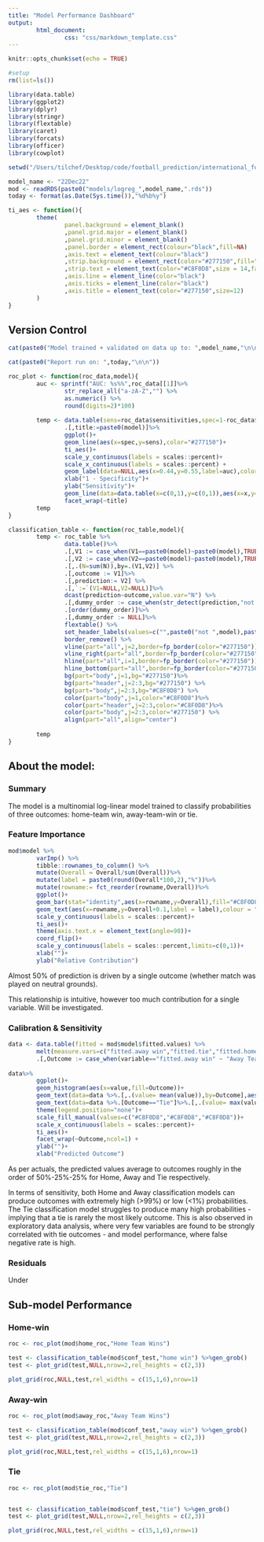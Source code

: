 ```yaml
---
title: "Model Performance Dashboard"
output: 
        html_document:
                css: "css/markdown_template.css"
---
```


```r
knitr::opts_chunk$set(echo = TRUE)
```


```r
#setup
rm(list=ls())

library(data.table)
library(ggplot2)
library(dplyr)
library(stringr)
library(flextable)
library(caret)
library(forcats)
library(officer)
library(cowplot)

setwd("/Users/tilchef/Desktop/code/football_prediction/international_football_prediction_model")

model_name <- "22Dec22"
mod <- readRDS(paste0("models/logreg_",model_name,".rds"))
today <- format(as.Date(Sys.time()),"%d%b%y")

ti_aes <- function(){
        theme(
                panel.background = element_blank()
                ,panel.grid.major = element_blank()
                ,panel.grid.minor = element_blank()
                ,panel.border = element_rect(colour="black",fill=NA)
                ,axis.text = element_text(colour="black")
                ,strip.background = element_rect(color="#277150",fill="#277150")
                ,strip.text = element_text(color="#C8F0D8",size = 14,face="bold")
                ,axis.line = element_line(color="black")
                ,axis.ticks = element_line(color="black")
                ,axis.title = element_text(color="#277150",size=12)
        )
}
```



## Version Control

```r
cat(paste0("Model trained + validated on data up to: ",model_name,"\n\n\n"))

cat(paste0("Report run on: ",today,"\n\n"))
```

```r
roc_plot <- function(roc_data,model){
        auc <- sprintf("AUC: %s%%",roc_data[[1]]%>%
                str_replace_all("a-zA-Z","") %>% 
                as.numeric() %>%
                round(digits=2)*100) 
        
        temp <- data.table(sens=roc_data$sensitivities,spec=1-roc_data$specificities)%>%
                .[,title:=paste0(model)]%>%
                ggplot()+
                geom_line(aes(x=spec,y=sens),color="#277150")+
                ti_aes()+
                scale_y_continuous(labels = scales::percent)+
                scale_x_continuous(labels = scales::percent) +
                geom_label(data=NULL,aes(x=0.44,y=0.55,label=auc),color="#277150")+
                xlab("1 - Specificity")+
                ylab("Sensitivity")+
                geom_line(data=data.table(x=c(0,1),y=c(0,1)),aes(x=x,y=y),color="#4C4C4C",linetype=2)+
                facet_wrap(~title)
        temp
}

classification_table <- function(roc_table,model){
        temp <- roc_table %>%
                data.table()%>%
                .[,V1 := case_when(V1==paste0(model)~paste0(model),TRUE~paste0("not ",model))]%>%
                .[,V2 := case_when(V2==paste0(model)~paste0(model),TRUE~paste0("not ",model))] %>%
                .[,.(N=sum(N)),by=.(V1,V2)] %>%
                .[,outcome := V1]%>%
                .[,prediction:= V2] %>%
                .[,`:=`(V1=NULL,V2=NULL)]%>%
                dcast(prediction~outcome,value.var="N") %>%
                .[,dummy_order := case_when(str_detect(prediction,"not ")~1,TRUE~2)]%>%
                .[order(dummy_order)]%>%
                .[,dummy_order := NULL]%>%
                flextable() %>%
                set_header_labels(values=c("",paste0("not ",model),paste0(model))) %>%
                border_remove() %>%
                vline(part="all",j=2,border=fp_border(color="#277150"))%>%
                vline_right(part="all",border=fp_border(color="#277150"))%>%
                hline(part="all",i=1,border=fp_border(color="#277150"))%>%
                hline_bottom(part="all",border=fp_border(color="#277150"))%>%
                bg(part="body",j=1,bg="#277150")%>%
                bg(part="header",j=2:3,bg="#277150") %>%
                bg(part="body",j=2:3,bg="#C8F0D8") %>%
                color(part="body",j=1,color="#C8F0D8")%>%
                color(part="header",j=2:3,color="#C8F0D8")%>%
                color(part="body",j=2:3,color="#277150") %>%
                align(part="all",align="center")
        
        temp
}

```

## About the model:

### Summary

The model is a multinomial log-linear model trained to classify probabilities of three outcomes: home-team win, away-team-win or tie.



### Feature Importance

```r
mod$model %>% 
        varImp() %>% 
        tibble::rownames_to_column() %>%
        mutate(Overall = Overall/sum(Overall))%>%
        mutate(label = paste0(round(Overall*100,2),"%"))%>%
        mutate(rowname:= fct_reorder(rowname,Overall))%>%
        ggplot()+
        geom_bar(stat="identity",aes(x=rowname,y=Overall),fill="#C8F0D8")+
        geom_text(aes(x=rowname,y=Overall+0.1,label = label),colour = "#277150")+
        scale_y_continuous(labels = scales::percent)+
        ti_aes()+
        theme(axis.text.x = element_text(angle=90))+
        coord_flip()+
        scale_y_continuous(labels = scales::percent,limits=c(0,1))+
        xlab("")+
        ylab("Relative Contribution")
```

Almost 50% of prediction is driven by a single outcome (whether match was played on neutral grounds).

This relationship is intuitive, however too much contribution for a single variable. Will be investigated.

### Calibration & Sensitivity

```r
data <- data.table(fitted = mod$model$fitted.values) %>% 
        melt(measure.vars=c("fitted.away win","fitted.tie","fitted.home win"))%>%
        .[,Outcome := case_when(variable=="fitted.away win" ~ "Away Team Wins",variable == "fitted.tie" ~ "Tie",TRUE ~ "Home Team Wins")]
        
data%>%
        ggplot()+
        geom_histogram(aes(x=value,fill=Outcome))+
        geom_text(data=data %>%.[,.(value= mean(value)),by=Outcome],aes(x=value,y=750,label=sprintf("Mean:\n%.2f%%",value*100)),color="#277150")+
        geom_text(data=data %>%.[Outcome=="Tie"]%>%.[,.(value= max(value)),by=Outcome],aes(x=value,y=750,label=sprintf("Max:\n%.2f%%",value*100)),color="#E15634")+
        theme(legend.position="none")+
        scale_fill_manual(values=c("#C8F0D8","#C8F0D8","#C8F0D8"))+
        scale_x_continuous(labels = scales::percent)+
        ti_aes()+
        facet_wrap(~Outcome,ncol=1) +
        ylab("")+
        xlab("Predicted Outcome")

```

As per actuals, the predicted values average to outcomes roughly in the order of 50%-25%-25% for Home, Away and Tie respectively.

In terms of sensitivity, both Home and Away classification models can produce outcomes with extremely high (>99%) or low (<1%) probabilities. The Tie classification model struggles to produce many high probabilities - implying that a tie is rarely the most likely outcome. 
This is also observed in exploratory data analysis, where very few variables are found to be strongly correlated with tie outcomes - and model performance, where false negative rate is high.

### Residuals

Under

## Sub-model Performance  {.tabset .tabset-pills}

### Home-win

```r
roc <- roc_plot(mod$home_roc,"Home Team Wins")

test <- classification_table(mod$conf_test,"home win") %>%gen_grob() 
test <- plot_grid(test,NULL,nrow=2,rel_heights = c(2,3))

plot_grid(roc,NULL,test,rel_widths = c(15,1,6),nrow=1)
```

### Away-win

```r
roc <- roc_plot(mod$away_roc,"Away Team Wins")

test <- classification_table(mod$conf_test,"away win") %>%gen_grob() 
test <- plot_grid(test,NULL,nrow=2,rel_heights = c(2,3))

plot_grid(roc,NULL,test,rel_widths = c(15,1,6),nrow=1)
```

### Tie

```r
roc <- roc_plot(mod$tie_roc,"Tie")


test <- classification_table(mod$conf_test,"tie") %>%gen_grob() 
test <- plot_grid(test,NULL,nrow=2,rel_heights = c(2,3))

plot_grid(roc,NULL,test,rel_widths = c(15,1,6),nrow=1)
```


